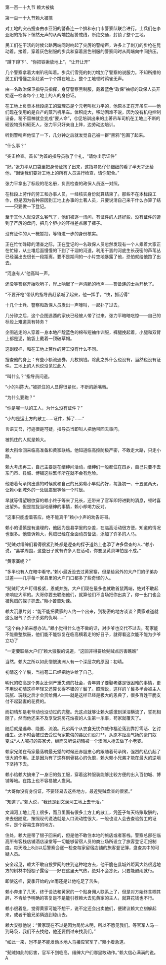 

第一百一十九节 赖大被擒

第一百一十九节赖大被擒

对工地的突击搜查由李亚阳的警备连一个排和东门市警察队联合进行。士兵们在李亚阳的指挥下悄然无声的从两端拉起警戒线，断绝交通，封锁了整个工地。

民工们在干活的时候公路两端同时响起了尖厉的警哨声，许多上了刺刀的步枪在晃动着。接着，穿着灰色制服的步兵和穿着黑色制服的警察同时从两端向中间挤压。

“蹲下蹲下”、“你把铁锹放地上”，“让开让开”

几个警察拿着大喇叭吼叫着。步兵们雪亮的刺刀增加了警察的说服力。不知所措的民工们懵懂之余赶紧一个个蹲在地上。整个工地顿时鸦雀无声。

由一名政治保卫指导员指挥，身穿警察黑制服，戴着蓝色“政保”袖标的政保人员开始逐一检查每个工地上的人的身份证。

在工地上负责本标段施工的监理员是个元老叫张力平的，他原本正在开吊车――他们现在使用的是自产的蒸汽机吊车。体积庞大，移动困难不说，因为没有机电控制设备，稍不留神就会变成“要人命”，仓促培训出来的土著吊车司机在工地上不断的砸毁物资和砸死人，张力平只好亲自上阵，边劳动边培训。

听到警哨声他怔了一下，几分钟之后就发觉自己被一群“黑鸦”包围了起来。

“什么事？”

“突击检查。首长”为首的指导员敬了个礼，“请你出示证件”

“好。”张力平从口袋里把身份证掏了出来，这指导员仔仔细细的看了半天才还给他，“谢谢我们要对工地上的所有人员进行检查，请你配合。”

张力平拿出了标段的花名册，负责检查的政保人员逐一对照。

在标段上劳作的劳工和办事人员，一经核实身份就算结束了。那些不在本标段工作，但是因为各种原因到工地上办事的土著人员，只要说清自己来干什么亦算了结――只要做一下登记。

至于其他人就没这么客气了，他们被逐一讯问，有证件的人还好些，没有证件的遭到了严厉的盘问，把几个胆小的吓得差点尿了裤子。

没有证件的人一概暂扣，等待进一步的身份核实。

正在忙忙碌碌的清查之际，正在登记的一名政保人员忽然发现有一个人乘着大家正在忙碌，从土堆后面慢慢的下到了干涸的河道，利用干涸的河底生长茂密的芦苇丛已经溜出去很长一段距离。要不是期间的一小片空地暴露了他，恐怕就给他跑了出去。

“河底有人”他高叫一声。

还没等警察开始吹哨子，岸上响起了一声清脆的枪声――警备连的士兵开枪了。

“不要开枪”带队的指导员赶紧喊了起来，他一挥手，“快，抓活得”

十几个士兵、警察和政保人员发出一声嚎叫，一起扑了过去。

几分钟之后，这个企图逃遁的家伙已经被人带了过来。张力平暗暗吃惊――自己的标段上难道真有特务？

企图逃走的人穿着一身本地产靛蓝色的棉布短袖作训服，裤腿挽起着，小腿和双臂上都是泥，脑袋上戴着一顶破草帽。

这副模样，和在工地上劳作的劳工没有什么不同。

搜查他的身上：有些小额流通券，几枚铜钱。除此之外什么也没有，当然也没有证件。工地上的人也说没见过此人

“叫什么？”指导员问道。

“小的叫陈大。”被抓住的人显得很紧张，不断的舔嘴唇。

“为什么要跑？”

“你是哪一队的工人，为什么没有证件？”

“小的是运土方的散工……证件，掉了……”

言语支吾，行迹很是可疑。指导员当即叫人把他带回去审问。

被抓住的人就是赖大。

赖大衔命回来临高准备和黄家联络。他知道临高控防极严密，不敢走大路，只走小路。

赖大考虑再三，自己主要是在缙绅间活动，缙绅们一般都住在四乡，自己只要不去东门市、县城、博铺这些繁华所在就不会有危险。

他陪着苟承绚出逃的时候就和自己的兄弟赖小早就约好，每逢初一、十五这两天，让赖小到城外的一处破庙里等候一个时辰。

早就等得望眼欲穿的赖小终于等来了兄长，还带来了官军即将进剿的消息，顿时喜出望外。但是拉拢当地缙绅的事情，赖小却竭力反对。

“这事只能虚着答应，绝不能真干”赖小小声的劝告哥哥。

赖小的谨慎是有道理的，他因为是县学里的杂差，在临高活动很方便，知道的情况也很多。他告诉赖大，髡贼已经在全面动员备战，添加了许多的人马。

“髡贼对缙绅们看得很紧到处都是逻查的探子道路上也添了许多盘查的人、”赖小说，“县学周围，这些日子就有许多人在活动，你要见黄禀坤怕是不成。”

“黄家寨呢？”

“多半也有人在暗中看守。”赖小最近没去过黄家寨，但是给另外的大户们的子弟办过差――几乎每一家县里的大户门口都多了些奇怪的人。

“髡贼盯大户盯得极紧，恩威并施，大户们现在最多也就敢首鼠两端，绝对不敢起来响应大军的。大哥你要去联络他们，就算他们不当场把你出卖了，你一出门也会被髡贼的探子抓去。”赖小苦苦劝谏。

赖大沉思片刻：“能不能把黄家的人约一个出来，到秘密的地方谈谈？黄家难道就这么服气？杀子杀弟的仇啊……”

“这个由小弟来想办法。”赖小觉得什么也不做的话，对少爷也交代不过去。苟家能不能重整旗鼓，他们能不能恢复在临高横着走的好日子，就得看这次能不能为少爷立功了

“一定要联络大户们”赖大狠狠的说道，“这回非得要给髡贼点厉害瞧瞧”

当然，赖大之所以如此憎恨澳洲人有一个深层次的原因：初晴。

初晴这个丫鬟，当初苟二已经把她许给了自己。

明代的临高是个男女比例严重失调的社会，青年男子要娶老婆是很困难的事情，更不用说初晴这样年轻又还算长得不错的丫鬟了。照理说，这样的丫鬟多半会被主人玩腻、玩残之后才会赏给佣人――就是这样已经是极大的恩典了，很多百姓干脆支付不起娶妻的花费的。

而初晴却是老爷动也没动过的完璧。光这点就够让赖大感激到涕泪横流了，誓死相随了。然而他还来不及享受洞房花烛夜的人生第一乐事，苟家就覆灭了。

随后就是逃命、隐匿、流浪。兄弟两个从衣食无忧作威作福沦落到靠打零活、乞讨维生。还不时会被过去受过苟家欺侮的县民们殴打**。从原本趾高气扬的豪门奴变成*人人喊打的丧家犬，继而又听说初晴被一个澳洲人抢去做了小老婆。

赖家兄弟在苟家最落魄最无望的时候还赤胆忠心的跟随着苟承绚，强烈的私仇起了很大的作用。正是因为有了这样刻骨铭心的仇恨，赖大赖小兄弟才能在最大的逆境下坚持下去。

赖小给赖大搞来了一身旧的劳工服，穿着这种服装能够比较方便的出入百仞城、博铺等地。在路上也不容易被人盘问。

“大哥你没有身份证，不要轻易去这些地方。最近髡贼盘查的很紧。”

“知道了。”赖大说，“我还是到文澜河工地上去干活。”

文澜河工地上用工很多，而且里面有很多土方上的散工，凭签子每天结账取酬的，来去很随意，按照现代说法就是人口流动性很大，一般也没人会去查验劳工的证件，是个容易生存的地方。

住处，赖大是带了银子回来的，但是他不敢住本地的旅店或者客栈。警察总部在临高所有客栈店铺酒店澡堂等一切能够留宿人员的商业场所设立了旅客登记汇报制度。每天晚上8点以后警察会逐一检查每家留宿店铺的旅客登记簿，盘查其中的可疑人员。

安全起见，赖大不敢自投罗网的住到这种地方去，他干脆在县城外距离大路很远地方的树林中搭棚子露宿――好在这里天气热，绝对不会冻死，只要能避雨就行。

即使这样，夏季开始的yin雨还是让他吃足了苦头。

赖小奔走了几天，终于设法和黄家的一个贴身佣人联系上了，但是对方始终含糊其辞，不肯给予明确的答复是不是能引荐赖大去见黄家的主人，就算花钱也不行。

赖小很着急，觉得黄家可能不想干，说不定还会出卖他们，便建议赖大立刻躲起来，或者干脆兄弟俩逃到琼山去。

赖大安慰他说：“黄家现在不过是因为局势未明，所以不愿见我们。等官军人马一到马袅，我们不去找他，他还要倒过来找我们。”

“如此一来，岂不是不能发动本地人马接应官军了。”赖小着急道。

“髡贼如此的厉害，官军不到临高，缙绅大户们哪里敢动作。”赖大信心满满的说。A

